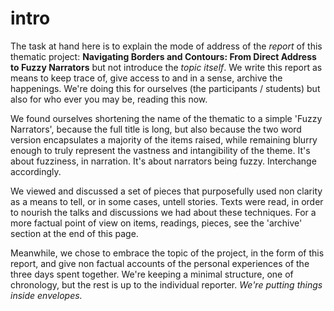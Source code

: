 = intro =

The task at hand here is to explain the mode of address of the ''report'' of this thematic project: '''Navigating Borders and Contours: From Direct Address to Fuzzy Narrators''' but not introduce the ''topic itself''. We write this report as means to keep trace of, give access to and in a sense, archive the happenings. We're doing this for ourselves (the participants / students) but also for who ever you may be, reading this now.

We found ourselves shortening the name of the thematic to a simple 'Fuzzy Narrators', because the full title is long, but also because the two word version encapsulates a majority of the items raised, while remaining blurry enough to truly represent the vastness and intangibility of the theme. It's about fuzziness, in narration. It's about narrators being fuzzy. Interchange accordingly.

We viewed and discussed a set of pieces that purposefully used non clarity as a means to tell, or in some cases, untell stories. Texts were read, in order to nourish the talks and discussions we had about these techniques. For a more factual point of view on items, readings, pieces, see the 'archive' section at the end of this page.

Meanwhile, we chose to embrace the topic of the project, in the form of this report, and give non factual accounts of the personal experiences of the three days spent together. We're keeping a minimal structure, one of chronology, but the rest is up to the individual reporter. ''We're putting things inside envelopes.''
